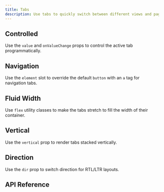 ```yaml
---
title: Tabs
description: Use tabs to quickly switch between different views and pages.
---
```














<Framework id="react">
	<Preview framework="react" files={{ 'app.tsx': DefaultReactRaw }} client:visible>
		<DefaultReact client:visible />
	</Preview>
</Framework>
<Framework id="svelte">
	<Preview framework="svelte" files={{ 'app.svelte': DefaultSvelteRaw }} client:visible>
		<DefaultSvelte client:visible />
	</Preview>
</Framework>

## Controlled

Use the `value` and `onValueChange` props to control the active tab programmatically.

<Framework id="react">
	<Preview framework="react" files={{ 'app.tsx': ControlledReactRaw }} client:visible>
		<ControlledReact client:visible />
	</Preview>
</Framework>
<Framework id="svelte">
	<Preview framework="svelte" files={{ 'app.svelte': ControlledSvelteRaw }} client:visible>
		<ControlledSvelte client:visible />
	</Preview>
</Framework>

## Navigation

Use the `element` slot to override the default `button` with an `a` tag for navigation tabs.

<Framework id="react">
	<Preview framework="react" files={{ 'app.tsx': NavigationReactRaw }} client:visible>
		<NavigationReact client:visible />
	</Preview>
</Framework>
<Framework id="svelte">
	<Preview framework="svelte" files={{ 'app.svelte': NavigationSvelteRaw }} client:visible>
		<NavigationSvelte client:visible />
	</Preview>
</Framework>

## Fluid Width

Use `flex` utility classes to make the tabs stretch to fill the width of their container.

<Framework id="react">
	<Preview framework="react" files={{ 'app.tsx': FluidReactRaw }} client:visible>
		<FluidReact client:visible />
	</Preview>
</Framework>
<Framework id="svelte">
	<Preview framework="svelte" files={{ 'app.svelte': FluidSvelteRaw }} client:visible>
		<FluidSvelte client:visible />
	</Preview>
</Framework>

## Vertical

Use the `vertical` prop to render tabs stacked vertically.

<Framework id="react">
	<Preview framework="react" files={{ 'app.tsx': VerticalReactRaw }} client:visible>
		<VerticalReact client:visible />
	</Preview>
</Framework>
<Framework id="svelte">
	<Preview framework="svelte" files={{ 'app.svelte': VerticalSvelteRaw }} client:visible>
		<VerticalSvelte client:visible />
	</Preview>
</Framework>

## Direction

Use the `dir` prop to switch direction for RTL/LTR layouts.

<Framework id="react">
	<Preview framework="react" files={{ 'app.tsx': DirReactRaw }} client:visible>
		<DirReact client:visible />
	</Preview>
</Framework>
<Framework id="svelte">
	<Preview framework="svelte" files={{ 'app.svelte': DirSvelteRaw }} client:visible>
		<DirSvelte client:visible />
	</Preview>
</Framework>

## API Reference

<ApiTable />
